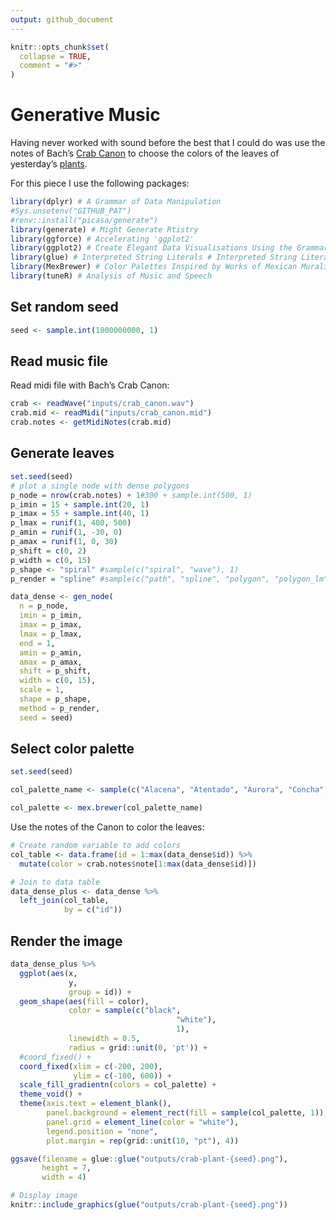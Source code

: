 ```yaml
---
output: github_document
---
```


<!-- README.md is generated from README.Rmd. Please edit that file -->

```r
knitr::opts_chunk$set(
  collapse = TRUE,
  comment = "#>"
)
```

# Generative Music

<!-- badges: start -->
<!-- badges: end -->

Having never worked with sound before the best that I could do was use the notes of Bach's [Crab Canon](https://www.youtube.com/watch?v=36ykl2tJwZM) to choose the colors of the leaves of yesterday's [plants](https://github.com/paezha/genuary2023/tree/master/2022-01-09_Plants). 

For this piece I use the following packages:
```r
library(dplyr) # A Grammar of Data Manipulation
#Sys.unsetenv("GITHUB_PAT")
#renv::install("picasa/generate")
library(generate) # Might Generate Rtistry
library(ggforce) # Accelerating 'ggplot2'
library(ggplot2) # Create Elegant Data Visualisations Using the Grammar of Graphics
library(glue) # Interpreted String Literals # Interpreted String Literals
library(MexBrewer) # Color Palettes Inspired by Works of Mexican Muralists # Color Palettes Inspired by Works of Mexican Muralists 
library(tuneR) # Analysis of Music and Speech
```

## Set random seed

```r
seed <- sample.int(1000000000, 1)
```

## Read music file

Read midi file with Bach's Crab Canon:
```r
crab <- readWave("inputs/crab_canon.wav")
crab.mid <- readMidi("inputs/crab_canon.mid")
crab.notes <- getMidiNotes(crab.mid)
```

## Generate leaves

```r
set.seed(seed)
# plot a single node with dense polygons
p_node = nrow(crab.notes) + 1#300 + sample.int(500, 1)
p_imin = 15 + sample.int(20, 1)
p_imax = 55 + sample.int(40, 1)
p_lmax = runif(1, 400, 500)
p_amin = runif(1, -30, 0)
p_amax = runif(1, 0, 30)
p_shift = c(0, 2)
p_width = c(0, 15)
p_shape <- "spiral" #sample(c("spiral", "wave"), 1)
p_render = "spline" #sample(c("path", "spline", "polygon", "polygon_lm"), 1)#"spline"

data_dense <- gen_node(
  n = p_node,
  imin = p_imin,
  imax = p_imax,
  lmax = p_lmax,
  end = 1,
  amin = p_amin,
  amax = p_amax,
  shift = p_shift,
  width = c(0, 15),
  scale = 1,
  shape = p_shape,
  method = p_render,
  seed = seed)
```

## Select color palette

```r
set.seed(seed)

col_palette_name <- sample(c("Alacena", "Atentado", "Aurora", "Concha", "Frida", "Huida", "Maiz", "Ofrenda", "Revolucion", "Ronda", "Taurus1", "Taurus2", "Tierra", "Vendedora"), 1)

col_palette <- mex.brewer(col_palette_name)
```

Use the notes of the Canon to color the leaves:
```r
# Create random variable to add colors
col_table <- data.frame(id = 1:max(data_dense$id)) %>%
  mutate(color = crab.notes$note[1:max(data_dense$id)])

# Join to data table
data_dense_plus <- data_dense %>%
  left_join(col_table,
            by = c("id"))
```

## Render the image

```r
data_dense_plus %>%
  ggplot(aes(x,
             y,
             group = id)) +
  geom_shape(aes(fill = color),
             color = sample(c("black",
                                     "white"),
                                     1),
             linewidth = 0.5, 
             radius = grid::unit(0, 'pt')) +
  #coord_fixed() +
  coord_fixed(xlim = c(-200, 200),
              ylim = c(-100, 600)) +
  scale_fill_gradientn(colors = col_palette) +
  theme_void() +
  theme(axis.text = element_blank(),
        panel.background = element_rect(fill = sample(col_palette, 1)),
        panel.grid = element_line(color = "white"),
        legend.position = "none",
        plot.margin = rep(grid::unit(10, "pt"), 4))

ggsave(filename = glue::glue("outputs/crab-plant-{seed}.png"),
       height = 7,
       width = 4)
```

```r
# Display image
knitr::include_graphics(glue("outputs/crab-plant-{seed}.png"))
```

